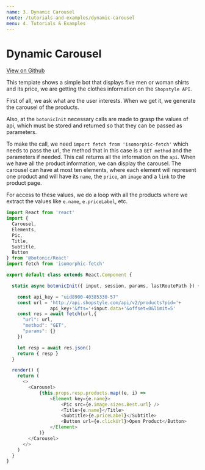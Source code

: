 ```yaml
---
name: 3. Dynamic Carousel
route: /tutorials-and-examples/dynamic-carousel
menu: 4. Tutorials & Examples
---
```


# **Dynamic Carousel**

[View on Github](https://github.com/hubtype/botonic/tree/master/templates/dynamic_carousel)

This template shows a simple bot that displays five men or woman shirts and its price, we are getting the clothes information on the `Shopstyle API`.

First of all, we ask what are the user interests. When we get it, we generate the carousel of the products.

Also, at the `botonicInit` necessary calls are made to grasp the values of api, which must be stored and returned so that they can be passed as parameters. 

To make the call, we need `import fetch from 'isomorphic-fetch'` which needs to pass the url, the method that in this case is a `GET method` and the parameters if needed. This call returns all the information on the `api`.
When we have all the product information, we can display the carousel.
The carousel can have at most ten elements, where each element will represent one product and will have its `name`, the `price`, an `image` and a `link` to the product page.

For access to these values, we do a loop with all the products where we extract the values like `e.name`, `e.priceLabel`, etc.


```javascript
import React from 'react'
import { 
  Carousel,
  Elements,
  Pic,
  Title,
  Subtitle,
  Button
} from '@botonic/React'
import fetch from 'isomorphic-fetch'

export default class extends React.Component {

  static async botonicInit({ input, session, params, lastRoutePath }) {

    const api_key = "uid8900-40385330-57"
    const url = 'http://api.shopstyle.com/api/v2/products?pid='+
    			api_key+'&fts='+input.data+'&offset=0&limit=5'
    const res = await fetch(url,{
      "url": url,
      "method": "GET",
      "params": {}
    })

    let resp = await res.json()
    return { resp }
  }

  render() {
    return (
      <>
        <Carousel>
            {this.props.resp.products.map((e, i) => 
                <Element key={e.name}>
                    <Pic src={e.image.sizes.Best.url} />
                    <Title>{e.name}</Title>
                    <Subtitle>{e.priceLabel}</Subtitle>
                    <Button url={e.clickUrl}>Open Product</Button>
                </Element>
            )}
        </Carousel>
      </>
    )
  }
}

```
